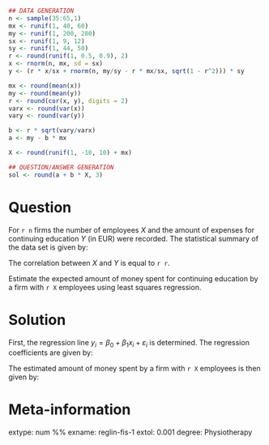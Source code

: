 
```r
## DATA GENERATION
n <- sample(35:65,1)
mx <- runif(1, 40, 60)
my <- runif(1, 200, 280)
sx <- runif(1, 9, 12)
sy <- runif(1, 44, 50)
r <- round(runif(1, 0.5, 0.9), 2)
x <- rnorm(n, mx, sd = sx)
y <- (r * x/sx + rnorm(n, my/sy - r * mx/sx, sqrt(1 - r^2))) * sy

mx <- round(mean(x))
my <- round(mean(y))
r <- round(cor(x, y), digits = 2)
varx <- round(var(x))
vary <- round(var(y))

b <- r * sqrt(vary/varx)
a <- my - b * mx

X <- round(runif(1, -10, 10) + mx)

## QUESTION/ANSWER GENERATION
sol <- round(a + b * X, 3)
```

Question
========
For `r n` firms the number of employees $X$ and the amount of
expenses for continuing education $Y$ (in EUR) were recorded. The
statistical summary of the data set is given by:

\begin{center}
\begin{tabular}{|l|cc|} \hline
& Variable $X$ & Variable $Y$ \\ \hline
Mean & `r mx`  & `r my`\\ \hline
Variance & `r varx`  & `r vary` \\ \hline
\end{tabular}
\end{center}

The correlation between $X$ and $Y$ is equal to `r r`.

Estimate the expected amount of money spent for continuing education
by a firm with `r X` employees using least squares regression.

Solution
========
First, the regression line $y_i = \beta_0 + \beta_1 x_i +
\varepsilon_i$ is determined.  The regression coefficients are given by:
\begin{eqnarray*}
&& \hat \beta_1 = r \cdot \frac{s_y}{s_x} = 
`r r` \cdot \sqrt{\frac{`r vary`}{`r varx`}} = `r round(b,5)`,   
&& \hat \beta_0 = \bar y - \hat \beta_1 \cdot \bar x = 
`r my` - `r round(b,5)` \cdot `r mx` = `r round(a,5)`.
\end{eqnarray*}

The estimated amount of money spent by a firm with
`r X` employees is then given by:
\begin{eqnarray*}
\hat y = `r round(a, 5)` + `r round(b, 5)` \cdot `r X` = `r sol`.
\end{eqnarray*}

Meta-information 
================
extype: num
%% \exsolution{`r fmt(sol, 3)`}
exname: reglin-fis-1
extol: 0.001
degree: Physiotherapy
 
